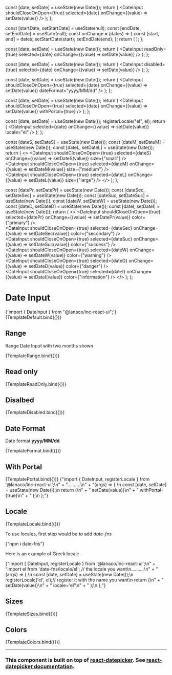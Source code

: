 
<Meta title="Basic Inputs/Date Input" component={DateInput} />

  const [date, setDate] = useState(new Date());
  return (
    <DateInput
      shouldCloseOnOpen={true}
      selected={date}
      onChange={(value) => setDate(value)}
    />
  );
};

  const [startDate, setStartDate] = useState(null);
  const [endDate, setEndDate] = useState(null);
  const onChange = (dates) => {
    const [start, end] = dates;
    setStartDate(start);
    setEndDate(end);
  };
  return (
    <DateInput
      shouldCloseOnOpen={true}
      startDate={startDate}
      endDate={endDate}
      onChange={onChange}
      monthsShown={3}
      selectsRange={true}
    />
  );
};

  const [date, setDate] = useState(new Date());
  return (
    <DateInput
      readOnly={true}
      selected={date}
      onChange={(value) => setDate(value)}
    />
  );
};

  const [date, setDate] = useState(new Date());
  return (
    <DateInput
      disabled={true}
      selected={date}
      onChange={(value) => setDate(value)}
    />
  );
};

  const [date, setDate] = useState(new Date());
  return (
    <DateInput
      shouldCloseOnOpen={true}
      selected={date}
      onChange={(value) => setDate(value)}
      dateFormat="yyyy/MM/dd"
    />
  );
};

  const [date, setDate] = useState(new Date());
  return (
    <DateInput
      shouldCloseOnOpen={true}
      selected={date}
      onChange={(value) => setDate(value)}
      withPortal={true}
    />
  );
};

  const [date, setDate] = useState(new Date());
  registerLocale("el", el);
  return (
    <DateInput
      selected={date}
      onChange={(value) => setDate(value)}
      locale="el"
    />
  );
};

  const [dateS, setDateS] = useState(new Date());
  const [dateM, setDateM] = useState(new Date());
  const [dateL, setDateL] = useState(new Date());
  return (
    <>
      <DateInput
        shouldCloseOnOpen={true}
        selected={dateS}
        onChange={(value) => setDateS(value)}
        size={"small"}
      />
      <br />
      <DateInput
        shouldCloseOnOpen={true}
        selected={dateM}
        onChange={(value) => setDateM(value)}
        size={"medium"}
      />
      <br />
      <DateInput
        shouldCloseOnOpen={true}
        selected={dateL}
        onChange={(value) => setDateL(value)}
        size={"large"}
      />
    </>
  );
};

  const [datePr, setDatePr] = useState(new Date());
  const [dateSec, setDateSec] = useState(new Date());
  const [dateSuc, setDateSuc] = useState(new Date());
  const [dateW, setDateW] = useState(new Date());
  const [dateD, setDateD] = useState(new Date());
  const [dateI, setDateI] = useState(new Date());
  return (
    <>
      <DateInput
        shouldCloseOnOpen={true}
        selected={datePr}
        onChange={(value) => setDatePr(value)}
        color={"primary"}
      />
      <br />
      <DateInput
        shouldCloseOnOpen={true}
        selected={dateSec}
        onChange={(value) => setDateSec(value)}
        color={"secondary"}
      />
      <br />
      <DateInput
        shouldCloseOnOpen={true}
        selected={dateSuc}
        onChange={(value) => setDateSuc(value)}
        color={"success"}
      />
      <br />
      <DateInput
        shouldCloseOnOpen={true}
        selected={dateW}
        onChange={(value) => setDateW(value)}
        color={"warning"}
      />
      <br />
      <DateInput
        shouldCloseOnOpen={true}
        selected={dateD}
        onChange={(value) => setDateD(value)}
        color={"danger"}
      />
      <br />
      <DateInput
        shouldCloseOnOpen={true}
        selected={dateI}
        onChange={(value) => setDateI(value)}
        color={"information"}
      />
    </>
  );
};

# Date Input

<SyntaxHighlighter language="jsx" style={nord}>
  {'import { DateInput } from "@lanaco/lnc-react-ui";'}
</SyntaxHighlighter>

<Canvas>
  <Story name="Default" args={{}}>
    {TemplateDefault.bind({})}
  </Story>
</Canvas>

## Range

Range Date Input with two months shown

<Canvas>
  <Story name="Range" args={{}}>
    {TemplateRange.bind({})}
  </Story>
</Canvas>

## Read only

<Canvas>
  <Story name="Read Only" args={{}}>
    {TemplateReadOnly.bind({})}
  </Story>
</Canvas>

## Disalbed

<Canvas>
  <Story name="Disabled" args={{}}>
    {TemplateDisabled.bind({})}
  </Story>
</Canvas>

## Date Format

Date format <b>yyyy/MM/dd</b>

<Canvas>
  <Story name="Date Format" args={{}}>
    {TemplateFormat.bind({})}
  </Story>
</Canvas>

## With Portal

<Story name="With Portal" args={{}}>
  {TemplatePortal.bind({})}
</Story>

<SyntaxHighlighter language="jsx" style={nord}>
  {"import { DateInput, registerLocale } from '@lanaco/lnc-react-ui';\n" +
    "..........\n" +
    "(args) => { \n    const [date, setDate] = useState(new Date());\n    return (\n" +
    "       <DateInput\n" +
    "         shouldCloseOnOpen={true}\n"+
    "         selected={date}\n" +
    "         onChange={(value) => setDate(value)}\n" +
    "         withPortal={true}\n" +
    "   );\n  };"}
</SyntaxHighlighter>

## Locale

<Story name="Locale" args={{}}>
  {TemplateLocale.bind({})}
</Story>

To use locales, first step would be to add _date-fns_

<SyntaxHighlighter language="jsx" style={nord}>
  {"npm i date-fns"}
</SyntaxHighlighter>

Here is an example of Greek locale

<SyntaxHighlighter language="jsx" style={nord}>
  {"import { DateInput, registerLocale } from '@lanaco/lnc-react-ui';\n" +
    "import el from 'date-fns/locale/el'; // the locale you want\n..........\n" +
    "(args) => { \n    const [date, setDate] = useState(new Date());\n    registerLocale('el', el);// register it with the name you want\n    return (\n" +
    "       <DateInput\n" +
    "         selected={date}\n" +
    "         onChange={(value) => setDate(value)}\n" +
    "         locale='el'\n" +
    "   );\n  };"}
</SyntaxHighlighter>

## Sizes

<Canvas>
  <Story name="Sizes" args={{}}>
    {TemplateSizes.bind({})}
  </Story>
</Canvas>

## Colors

<Canvas>
  <Story name="Colors" args={{}}>
    {TemplateColors.bind({})}
  </Story>
</Canvas>

<br />

<hr />

### This component is built on top of [react-datepicker](https://www.npmjs.com/package/react-datepicker). See [react-datepicker documentation](https://reactdatepicker.com/).
